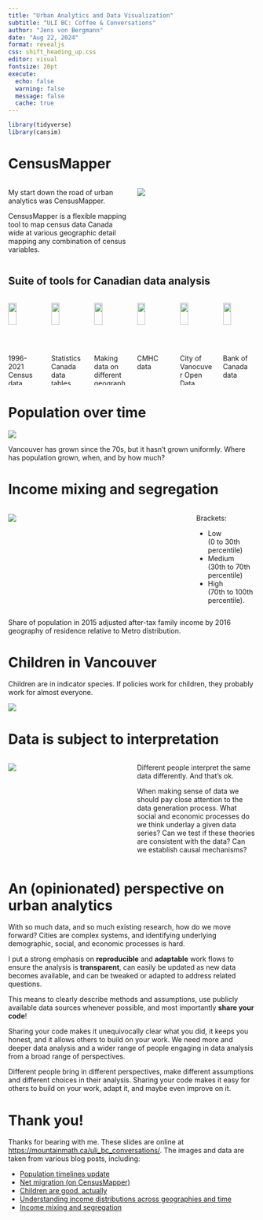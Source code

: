 ```yaml
---
title: "Urban Analytics and Data Visualization"
subtitle: "ULI BC: Coffee & Conversations"
author: "Jens von Bergmann"
date: "Aug 22, 2024"
format: revealjs
css: shift_heading_up.css
editor: visual
fontsize: 20pt
execute:
  echo: false
  warning: false
  message: false
  cache: true
---
```


```r
library(tidyverse)
library(cansim)
```

# CensusMapper

::: columns
::: {.column width="50%"}
My start down the road of urban analytics was CensusMapper.

CensusMapper is a flexible mapping tool to map census data Canada wide at various geographic detail mapping any combination of census variables.
:::

::: {.column width="50%"}
<a href="https://censusmapper.ca/maps/731" target="_blank"><img src="https://doodles.mountainmath.ca/posts/2017-05-16-lifeblood/images/net_van.png"/></a>
:::
:::

## Suite of tools for Canadian data analysis

::: columns
::: {.column width="33%"}
![](https://raw.githubusercontent.com/mountainMath/cancensus/master/images/cancensus-sticker.png){width="50%"}

1996-2021 Census data
:::

::: {.column width="33%"}
![](https://raw.githubusercontent.com/mountainMath/cansim/master/images/cansim-sticker.png){width="50%"}

Statistics Canada data tables
:::

::: {.column width="33%"}
![](https://raw.githubusercontent.com/mountainMath/tongfen/master/images/tongfen-sticker.png){width="50%"}

Making data on different geographies comparable
:::

::: {.column width="33%"}
![](https://mountainmath.github.io/cmhc/reference/figures/logo.png){width="50%"}

CMHC data
:::

::: {.column width="33%"}
![](https://raw.githubusercontent.com/mountainMath/VancouvR/master/images/VancouvR-sticker.png){width="50%"}

City of Vanocuver Open Data
:::

::: {.column width="33%"}
![](https://mountainmath.github.io/canbank/logo.svg){width="50%"}

Bank of Canada data
:::
:::

# Population over time

```{=html}
<a href="https://doodles.mountainmath.ca/html/yvr_pop_timeline_2021.html" target="_blank"><img src="images/cov_pop_change_3d.png"></a>
```
Vancouver has grown since the 70s, but it hasn't grown uniformly. Where has population grown, when, and by how much?

# Income mixing and segregation

::: columns
::: {.column width="75%"}
![](https://doodles.mountainmath.ca/posts/2018-10-28-understanding-income-distributions-across-geographies-and-time/index_files/figure-html/unnamed-chunk-15-1.png)
:::

::: {.column width="25%"}
Brackets:

-   Low <br> (0 to 30th percentile)
-   Medium <br> (30th to 70th percentile)
-   High <br> (70th to 100th percentile).
:::
:::

Share of population in 2015 adjusted after-tax family income by 2016 geography of residence relative to Metro distribution.

# Children in Vancouver

Children are in indicator species. If policies work for children, they probably work for almost everyone.

![](https://doodles.mountainmath.ca/posts/2022-05-11-children-are-good-actually/index_files/figure-html/children_change-1.png)


# Data is subject to interpretation

::: columns
::: {.column width="50%"}
![](https://github.com/mountainMath/xkcd_exponential/raw/main/rental_xkcd_files/figure-gfm/unnamed-chunk-1-1.png)
:::

::: {.column width="50%"}
Different people interpret the same data differently. And that's ok.

When making sense of data we should pay close attention to the data generation process. What social and economic processes do we think underlay a given data series? Can we test if these theories are consistent with the data? Can we establish causal mechanisms?
:::
:::

# An (opinionated) perspective on urban analytics

With so much data, and so much existing research, how do we move forward? Cities are complex systems, and identifying underlying demographic, social, and economic processes is hard.

I put a strong emphasis on **reproducible** and **adaptable** work flows to ensure the analysis is **transparent**, can easily be updated as new data becomes available, and can be tweaked or adapted to address related questions.

This means to clearly describe methods and assumptions, use publicly available data sources whenever possible, and most importantly **share your code**!

Sharing your code makes it unequivocally clear what you did, it keeps you honest, and it allows others to build on your work. We need more and deeper data analysis and a wider range of people engaging in data analysis from a broad range of perspectives.

Different people bring in different perspectives, make different assumptions and different choices in their analysis. Sharing your code makes it easy for others to build on your work, adapt it, and maybe even improve on it.

# Thank you!

Thanks for bearing with me. These slides are online at <https://mountainmath.ca/uli_bc_conversations/>. The images and data are taken from various blog posts, including:

-   [Population timelines update](https://doodles.mountainmath.ca/posts/2024-04-23-population-timelines-update/)
-   [Net migration (on CensusMapper)](https://censusmapper.ca/maps/731)
-   [Children are good, actually](https://doodles.mountainmath.ca/posts/2022-05-11-children-are-good-actually)
-   [Understanding income distributions across geographies and time](https://doodles.mountainmath.ca/posts/2018-10-28-understanding-income-distributions-across-geographies-and-time/)
-   [Income mixing and segregation](https://doodles.mountainmath.ca/posts/2020-09-21-income-mixing-and-segregation/)
